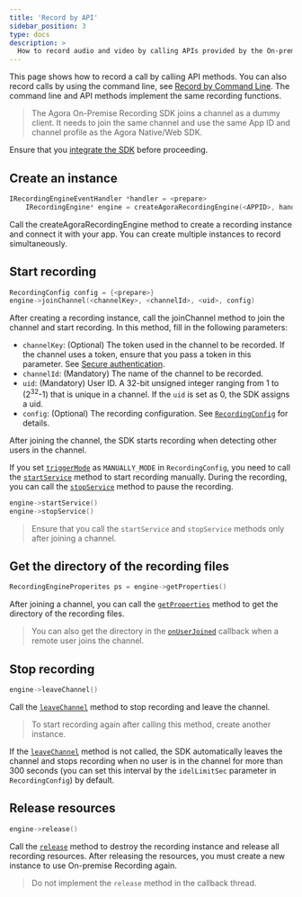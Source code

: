 ```yaml
---
title: 'Record by API'
sidebar_position: 3
type: docs
description: >
  How to record audio and video by calling APIs provided by the On-premise Recording SDK.
---
```


This page shows how to record a call by calling API methods. You can also record calls by using the command line, see [Record by Command Line](./record-cmd). The command line and API methods implement the same recording functions.

> The Agora On-Premise Recording SDK joins a channel as a dummy client. It needs to join the same channel and use the same App ID and channel profile as the Agora Native/Web SDK.

Ensure that you [integrate the SDK](./integrate-sdk) before proceeding.

## Create an instance

```cpp
IRecordingEngineEventHandler *handler = <prepare>
	IRecordingEngine* engine = createAgoraRecordingEngine(<APPID>, handler)
```

Call the <Link to="{{global.OPREC_SDK_API_CPP}}/classagora_1_1recording_1_1_i_recording_engine.html#a683b055963f285fa0ca63aaab7af27d6">createAgoraRecordingEngine</Link> method to create a recording instance and connect it with your app. You can create multiple instances to record simultaneously.


##  Start recording

```cpp
RecordingConfig config = {<prepare>}
engine->joinChannel(<channelKey>, <channelId>, <uid>, config)
```

After creating a recording instance, call the <Link to="{{global.OPREC_SDK_API_CPP}}/classagora_1_1recording_1_1_i_recording_engine.html#a011ff5c4a47816050be60b26ba0fb431">joinChannel</Link> method to join the channel and start recording. In this method, fill in the following parameters:

- `channelKey`: (Optional) The token used in the channel to be recorded. If the channel uses a token, ensure that you pass a token in this parameter. See [Secure authentication](../develop/authentication-workflow).
- `channelId`: (Mandatory) The name of the channel to be recorded.
- `uid`: (Mandatory) User ID. A 32-bit unsigned integer ranging from 1 to (2<sup>32</sup>-1) that is unique in a channel. If the `uid` is set as 0, the SDK assigns a uid.
- `config`: (Optional) The recording configuration. See [`RecordingConfig`](https://api-ref.agora.io/en/on-premise-recording-sdk/linux-cpp/3.x/structagora_1_1recording_1_1_recording_config.html) for details.

After joining the channel, the SDK starts recording when detecting other users in the channel.

If you set [`triggerMode`](https://api-ref.agora.io/en/on-premise-recording-sdk/linux-cpp/3.x/structagora_1_1recording_1_1_recording_config.html#ad3427cfda0f4dc3055da823f00a1cdb7) as `MANUALLY_MODE` in `RecordingConfig`, you need to call the [`startService`](https://api-ref.agora.io/en/on-premise-recording-sdk/linux-cpp/3.x/classagora_1_1recording_1_1_i_recording_engine.html#a2d4e78e4164993e64fb0286b9108d478) method to start recording manually. During the recording, you can call the  [`stopService`](https://api-ref.agora.io/en/on-premise-recording-sdk/linux-cpp/3.x/classagora_1_1recording_1_1_i_recording_engine.html#a302a83737a67b2693ede181484af862a) method to pause the recording.

```cpp
engine->startService()
engine->stopService()
```

> Ensure that you call the `startService` and `stopService` methods only after joining a channel.

## Get the directory of the recording files

```cpp
RecordingEngineProperites ps = engine->getProperties()
```

After joining a channel, you can call the [`getProperties`](https://api-ref.agora.io/en/on-premise-recording-sdk/linux-cpp/3.x/classagora_1_1recording_1_1_i_recording_engine.html#abf1bcd2dd5a38262ca26e50b3b182f4b) method to get the directory of the recording files.

> You can also get the directory in the [`onUserJoined`](https://api-ref.agora.io/en/on-premise-recording-sdk/linux-cpp/3.x/classagora_1_1recording_1_1_i_recording_engine_event_handler.html#a2ca947993a8c8d9ae23fc0545ae1a05d) callback when a remote user joins the channel.

## Stop recording

```cpp
engine->leaveChannel()
```

Call the [`leaveChannel`](https://api-ref.agora.io/en/on-premise-recording-sdk/linux-cpp/3.x/classagora_1_1recording_1_1_i_recording_engine.html#adafb45815ad0f02dc1c8b3cadb7cd2e3) method to stop recording and leave the channel.

> To start recording again after calling this method, create another instance.

If the [`leaveChannel`](https://api-ref.agora.io/en/on-premise-recording-sdk/linux-cpp/3.x/classagora_1_1recording_1_1_i_recording_engine.html#adafb45815ad0f02dc1c8b3cadb7cd2e3) method is not called, the SDK automatically leaves the channel and stops recording when no user is in the channel for more than 300 seconds (you can set this interval by the `idelLimitSec` parameter in `RecordingConfig`) by default.

##  Release resources

```cpp
engine->release()
```

Call the [`release`](https://api-ref.agora.io/en/on-premise-recording-sdk/linux-cpp/3.x/classagora_1_1recording_1_1_i_recording_engine.html#af4d33159ed8ed249991470e6833d0fd5)  method to destroy the recording instance and release all recording resources.  After releasing the resources, you must create a new instance to use On-premise Recording again.

> Do not implement the `release` method in the callback thread.

